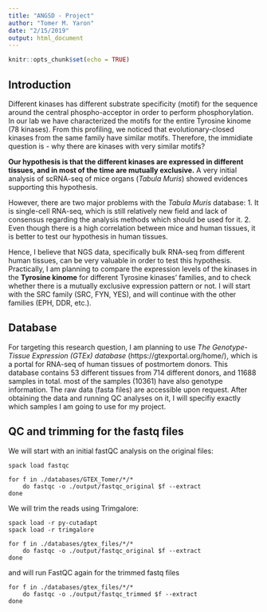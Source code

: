 ```yaml
---
title: "ANGSD - Project"
author: "Tomer M. Yaron"
date: "2/15/2019"
output: html_document
---
```


```r
knitr::opts_chunk$set(echo = TRUE)
```

## Introduction

Different kinases has different substrate specificity (motif) for the sequence around the central phospho-acceptor in order to perform phosphorylation. In our lab we have characterized the motifs for the entire Tyrosine kinome (78 kinases). From this profiling, we noticed that evolutionary-closed kinases from the same family have similar motifs. Therefore, the immidiate question is - why there are kinases with very similar motifs?

__Our hypothesis is that the different kinases are expressed in different tissues, and in most of the time are mutually exclusive.__ A very initial analysis of scRNA-seq of mice organs (*Tabula Muris*) showed evidences supporting this hypothesis.

However, there are two major problems with the *Tabula Muris* database:
1. It is single-cell RNA-seq, which is still relatively new field and lack of consensus regarding the analysis methods which should be used for it.
2. Even though there is a high correlation between mice and human tissues, it is better to test our hypothesis in human tissues.

Hence, I believe that NGS data, specifically bulk RNA-seq from different human tissues, can be very valuable in order to test this hypothesis. Practically, I am planning to compare the expression levels of the kinases in the __Tyrosine kinome__ for different Tyrosine kinases' families, and to check whether there is a mutually exclusive expression pattern or not. I will start with the SRC family (SRC, FYN, YES), and will continue with the other families (EPH, DDR, etc.).


## Database

For targeting this research question, I am planning to use *The Genotype-Tissue Expression (GTEx) database* (https://gtexportal.org/home/), which is a portal for RNA-seq of human tissues of postmortem donors. This database contains 53 different tissues from 714 different donors, and 11688 samples in total. most of the samples (10361) have also genotype information. The raw data (fasta files) are accessible upon request. After obtaining the data and running QC analyses on it, I will specifiy exactly which samples I am going to use for my project.


## QC and trimming for the fastq files

We will start with an initial fastQC analysis on the original files:

```FASTQC

spack load fastqc

for f in ./databases/GTEX_Tomer/*/*
    do fastqc -o ./output/fastqc_original $f --extract
done

```

We will trim the reads using Trimgalore:

```TRIMGALORE

spack load -r py-cutadapt
spack load -r trimgalore

for f in ./databases/gtex_files/*/*
    do fastqc -o ./output/fastqc_original $f --extract
done

```

and will run FastQC again for the trimmed fastq files

```FASTQC_TRIM

for f in ./databases/gtex_files/*/*
    do fastqc -o ./output/fastqc_trimmed $f --extract
done

```
